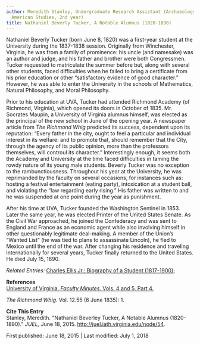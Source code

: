 ```yaml
---
author: Meredith Stanley, Undergraduate Research Assistant (Archaeology and
  American Studies, 2nd year)
title: Nathaniel Beverly Tucker, A Notable Alumnus (1820-1890)
---
```

Nathaniel Beverly Tucker (born June 8, 1820) was a first-year student at the University during the 1837-1838 session. Originally from Winchester, Virginia, he was from a family of prominence: his uncle (and namesake) was an author and judge, and his father and brother were both Congressmen. Tucker requested to matriculate the summer before but, along with several other students, faced difficulties when he failed to bring a certificate from his prior education or other “satisfactory evidence of good character.” However, he was able to enter the University in the schools of Mathematics, Natural Philosophy, and Moral Philosophy.

Prior to his education at UVA, Tucker had attended Richmond Academy (of Richmond, Virginia), which opened its doors in October of 1835. Mr. Socrates Maupin, a University of Virginia alumnus himself, was elected as the principal of the new school in June of the opening year. A newspaper article from _The Richmond Whig_ predicted its success, dependent upon its reputation: “Every father in the city, ought to feel a particular and individual interest in its welfare: and to promote that, should remember that the City, through the agency of its public opinion, more than the professors themselves, will controul its character.” Interestingly enough, it seems both the Academy and University at the time faced difficulties in taming the rowdy nature of its young male students. Beverly Tucker was no exception to the rambunctiousness. Throughout his year at the University, he was reprimanded by the faculty on several occasions, for instances such as: hosting a festival entertainment (eating party), intoxication at a student ball, and violating the “law regarding early rising.” His father was written to and he was suspended at one point during the year as punishment.

After his time at UVA, Tucker founded the Washington Sentinel in 1853. Later the same year, he was elected Printer of the United States Senate. As the Civil War approached, he joined the Confederacy and was sent to England and France as an economic agent while also involving himself in other questionably legitimate deal-making. A member of the Union’s “Wanted List” (he was tied to plans to assassinate Lincoln), he fled to Mexico until the end of the war. After changing his residence and traveling internationally for several years, Tucker finally returned to the United States. He died July 15, 1890.

_Related Entries:_ [Charles Ellis Jr.: Biography of a Student (1817-1900)](http://juel.iath.virginia.edu/node/153 "Charles Ellis Jr.: Biography of a Student (1817-1900)");

**References**  
[University of Virginia. _Faculty Minutes._ Vols. 4 and 5, Part 4.](http://juel.iath.virginia.edu/exist/cocoon/juel/faculty/vols_4_5/part4 "University of Virginia. Faculty Minutes. Vols. 4 and 5, Part 4.")

_The Richmond Whig._ Vol. 12.55 (6 June 1835): 1.

**Cite This Entry**  
Stanley, Meredith. "Nathaniel Beverley Tucker, A Notable Alumnus (1820-1890)." _JUEL,_ June 18, 2015. http://juel.iath.virginia.edu/node/54.

First published: June 18, 2015 | Last modified: July 1, 2018